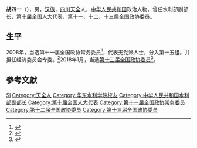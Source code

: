 '''胡四一'''（{{bd|1954年||}}），男，[[汉族|汉族]]，[[四川|四川]][[天全|天全]]人，[[中华人民共和国|中华人民共和国]]政治人物，曾任水利部副部长，第十届全国人大代表，第十一、十二、十三届全国政协委员。

== 生平 ==
2008年，当选第十一届全国政协常务委员<ref>{{cite news|title=第十一届全国政协委员名单|url=http://www.indaa.com.cn/zt/2009qglh/zxzs/200903/t20090303_127573.html|accessdate=2013-04-09|newspaper=新华社北京1月25日电 中国人民政治协商会议第十一届全国委员会委员名单(共2237人，2008年1月25日政协第十届全国委员会常务委员会第二十次会议通过)|date=2008-01-25|deadurl=yes|archiveurl=https://web.archive.org/web/20130928014403/http://www.indaa.com.cn/zt/2009qglh/zxzs/200903/t20090303_127573.html|archivedate=2013-09-28}}</ref>，代表无党派人士，分入第十五组。并担任经济委员会专委。<ref>{{cite news|title=全国政协信息-胡四一|url=http://www.cppcc.gov.cn/CMS/wylibary/showJcwyxtInfoWylibary.action?tabJcwyxt.guid=11W0005180&wytype=wjwy|accessdate=2013-04-11|newspaper=全国政协委员会|archive-date=2018-01-27|archive-url=https://web.archive.org/web/20180127143351/http://www.cppcc.gov.cn/CMS/wylibary/showJcwyxtInfoWylibary.action?tabJcwyxt.guid=11W0005180&wytype=wjwy|dead-url=no}}</ref>2018年1月，当选[[中国人民政治协商会议第十三届全国委员会委员名单|第十三届全国政协委员]]<ref>{{Cite web|url=http://sports.163.com/18/0126/06/D92BRKK400051C89.html|title=中国人民政治协商会议第十三届全国委员会委员名单|accessdate=2018-01-26|last=|work=网易|archive-url=https://web.archive.org/web/20180127143232/http://sports.163.com/18/0126/06/D92BRKK400051C89.html|archive-date=2018-01-27|dead-url=yes}}</ref>。

== 參考文獻 ==
{{reflist}}

{{Authority control}}
{{DEFAULTSORT:Hu胡}}
[[Category:胡姓|Si]]
[[Category:天全人|Category:天全人]]
[[Category:华东水利学院校友|Category:华东水利学院校友]]
[[Category:中华人民共和国水利部副部长|Category:中华人民共和国水利部副部长]]
[[Category:第十届全国人大代表|Category:第十届全国人大代表]]
[[Category:第十一届全国政协常务委员|Category:第十一届全国政协常务委员]]
[[Category:第十二届全国政协委员|Category:第十二届全国政协委员]]
[[Category:第十三届全国政协委员|Category:第十三届全国政协委员]]

{{中国政治人物小作品}}
